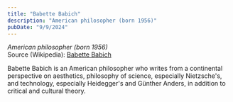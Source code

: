 ```yaml
---
title: "Babette Babich"
description: "American philosopher (born 1956)"
pubDate: "9/9/2024"
---
```


*American philosopher (born 1956)*  
Source (Wikipedia): [Babette Babich][1]


Babette Babich is an American philosopher who writes from a continental perspective on aesthetics, philosophy of science, especially Nietzsche's, and technology, especially Heidegger's and Günther Anders, in addition to critical and cultural theory.

[1]: https://en.wikipedia.org/wiki/Babette_Babich

